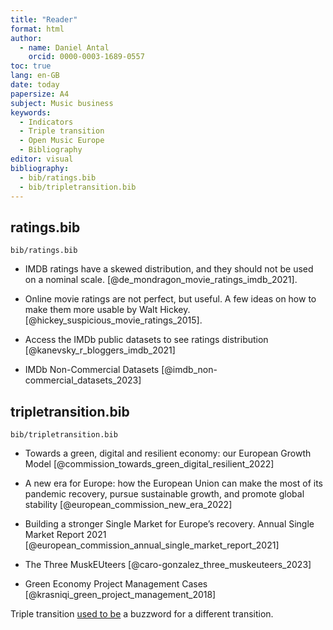 ```yaml
---
title: "Reader"
format: html
author:
  - name: Daniel Antal
    orcid: 0000-0003-1689-0557
toc: true
lang: en-GB
date: today
papersize: A4
subject: Music business
keywords:
  - Indicators
  - Triple transition
  - Open Music Europe
  - Bibliography
editor: visual
bibliography: 
  - bib/ratings.bib
  - bib/tripletransition.bib
---
```


## ratings.bib

`bib/ratings.bib`

-   IMDB ratings have a skewed distribution, and they should not be used on a nominal scale. [@de_mondragon_movie_ratings_imdb_2021].

-   Online movie ratings are not perfect, but useful. A few ideas on how to make them more usable by Walt Hickey. [@hickey_suspicious_movie_ratings_2015].

-   Access the IMDb public datasets to see ratings distribution [@kanevsky_r_bloggers_imdb_2021]

-   IMDb Non-Commercial Datasets [@imdb_non-commercial_datasets_2023]

## tripletransition.bib

`bib/tripletransition.bib`

-   Towards a green, digital and resilient economy: our European Growth Model [@commission_towards_green_digital_resilient_2022]

-   A new era for Europe: how the European Union can make the most of its pandemic recovery, pursue sustainable growth, and promote global stability [@european_commission_new_era_2022]

-   Building a stronger Single Market for Europe's recovery. Annual Single Market Report 2021 [@european_commission_annual_single_market_report_2021]

-   The Three MuskEUteers [@caro-gonzalez_three_muskeuteers_2023]

-   Green Economy Project Management Cases [@krasniqi_green_project_management_2018]

Triple transition [used to be](https://link.springer.com/chapter/10.1007/978-3-642-52404-2_2) a buzzword for a different transition.
